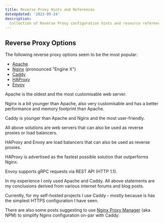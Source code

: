 ```yaml
---
title: Reverse Proxy Hints and References
dateUpdated: '2023-09-24'
description:
  Collection of Reverse Proxy configuration hints and resource references.
---
```


## Reverse Proxy Options

The following reverse proxy options seem to be the most popular:

* [Apache](https://httpd.apache.org/)
* [Nginx](https://www.nginx.com/) (pronounced "Engine X")
* [Caddy](https://caddyserver.com/)
* [HAProxy](https://www.haproxy.com/)
* [Envoy](https://www.envoyproxy.io/)


Apache is the oldest and the most customisable web server.

Nginx is a bit younger than Apache, also very customisable and has a better
performance and memory footprint than Apache.

Caddy is younger than Apache and Nginx and the most user-friendly.

All above solutions are web servers that can also be used as reverse proxies or
load balancers.

HAProxy and Envoy are load balancers that can also be used as reverse proxies.

HAProxy is advertised as the fastest possible solution that outperforms Nginx.

Envoy supports gRPC requests via REST API (HTTP 1.1).

In my experience I only used Apache and Caddy. All above statements are my
conclusions derived from various internet forums and blog posts.

Currently, for my self-hosted projects I use Caddy - mostly because is has the
simplest HTTPS configuration I have seen.

There are also some posts suggesting to use [Nginx Proxy
Manager](https://nginxproxymanager.com/) (aka NPM) to simplify Nginx
configuration on-par with Caddy.
